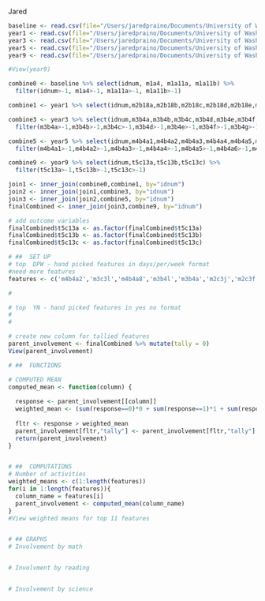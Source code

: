 Jared
```r
baseline <- read.csv(file="/Users/jaredpraino/Documents/University of Washington/Senior Year/INFO370/final_project/project-fragile-families/data/Baseline_Features.csv",header=TRUE,sep=",")
year1 <- read.csv(file="/Users/jaredpraino/Documents/University of Washington/Senior Year/INFO370/final_project/project-fragile-families/data/Year1_Features.csv", header=TRUE,sep=",")
year3 <- read.csv(file="/Users/jaredpraino/Documents/University of Washington/Senior Year/INFO370/final_project/project-fragile-families/data/Year3_Features.csv",header=TRUE,sep=",")
year5 <- read.csv(file="/Users/jaredpraino/Documents/University of Washington/Senior Year/INFO370/final_project/project-fragile-families/data/Year5_Features.csv",header=TRUE,sep=",")
year9 <- read.csv(file="/Users/jaredpraino/Documents/University of Washington/Senior Year/INFO370/final_project/project-fragile-families/data/Year9_Features.csv",header=TRUE,sep=",")
```



```r


#View(year9)

combine0 <- baseline %>% select(idnum, m1a4, m1a11a, m1a11b) %>% 
  filter(idnum>-1, m1a4>-1, m1a11a>-1, m1a11b>-1)

combine1 <- year1 %>% select(idnum,m2b18a,m2b18b,m2b18c,m2b18d,m2b18e,m2b18f,m2b18g,m2b18h,m2c3a,m2c3b, m2c3c,m2c3d,m2c3e,m2c3f,m2c3h,m2c3i,m2c3j) %>%    filter(m2b18a>-1,m2b18b>-1,m2b18c>-1,m2b18d>-1,m2b18e>-1,m2b18f>-1,m2b18g>-1,m2b18h>-1,m2c3a>-1,m2c3b>-1, m2c3c>-1,m2c3d>-1,m2c3e>-1,m2c3f>-1,m2c3h>-1,m2c3i>-1,m2c3j>-1)

combine3 <- year3 %>% select(idnum,m3b4a,m3b4b,m3b4c,m3b4d,m3b4e,m3b4f,m3b4g,m3b4h,m3b4i,m3b4k,m3b4l,m3b5,m3c3a,m3c3b,m3c3c,m3c3d,m3c3e,m3c3f,m3c3g,m3c3h,m3c3i,m3c3j,m3c3k,m3c3l) %>% 
  filter(m3b4a>-1,m3b4b>-1,m3b4c>-1,m3b4d>-1,m3b4e>-1,m3b4f>-1,m3b4g>-1,m3b4h>-1,m3b4i>-1,m3b4k>-1,m3b4l>-1,m3b5>-1,m3c3a>-1,m3c3b>-1,m3c3c>-1,m3c3d>-1,m3c3e>-1,m3c3f>-1,m3c3g>-1,m3c3h>-1,m3c3i>-1,m3c3j>-1,m3c3k>-1,m3c3l>-1)

combine5 <- year5 %>% select(idnum,m4b4a1,m4b4a2,m4b4a3,m4b4a4,m4b4a5,m4b4a6,m4b4a7,m4b4a8) %>% 
  filter(m4b4a1>-1,m4b4a2>-1,m4b4a3>-1,m4b4a4>-1,m4b4a5>-1,m4b4a6>-1,m4b4a7>-1,m4b4a8>-1)

combine9 <- year9 %>% select(idnum,t5c13a,t5c13b,t5c13c) %>% 
  filter(t5c13a>-1,t5c13b>-1,t5c13c>-1)

join1 <- inner_join(combine0,combine1, by="idnum")
join2 <- inner_join(join1,combine3, by="idnum")
join3 <- inner_join(join2,combine5, by="idnum")
finalCombined <- inner_join(join3,combine9, by="idnum")

# add outcome variables
finalCombined$t5c13a <- as.factor(finalCombined$t5c13a)
finalCombined$t5c13b <- as.factor(finalCombined$t5c13b)
finalCombined$t5c13c <- as.factor(finalCombined$t5c13c)
```


```r
# ##  SET UP
# top  DPW - hand picked features in days/per/week format
#need more features
features <- c('m4b4a2','m3c3l','m4b4a8','m3b4l','m3b4a','m2c3j','m2c3f','m3c3g','m2c3e','m3b4d','m2c3a')

#

# top  YN - hand picked features in yes no format
#
# 

# create new column for tallied features
parent_involvement <- finalCombined %>% mutate(tally = 0)
View(parent_involvement)

# ##  FUNCTIONS

# COMPUTED MEAN
computed_mean <- function(column) {
  
  response <- parent_involvement[[column]]
  weighted_mean <- (sum(response==0)*0 + sum(response==1)*1 + sum(response==2)*2 + sum(response==3)*3 + sum(response==4)*4 +       sum(response==5)*5 + sum(response==6)*6 +sum(response==7)*7)/length(response)
  
  fltr <- response > weighted_mean
  parent_involvement[fltr,"tally"] <- parent_involvement[fltr,"tally"] + 1
  return(parent_involvement)
}


# ##  COMPUTATIONS
# Number of activities
weighted_means <- c(1:length(features))
for(i in 1:length(features)){
  column_name = features[i]
  parent_involvement <- computed_mean(column_name)
}
#View weighted means for top 11 features


# ## GRAPHS
# Involvement by math


# Involvment by reading


# Involvement by science











```